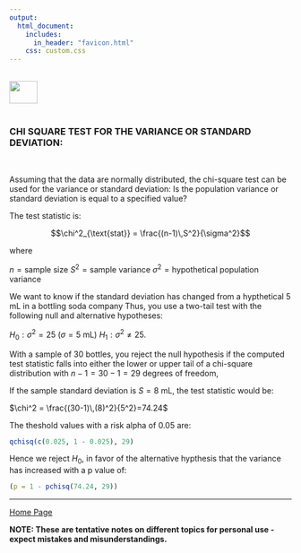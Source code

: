 ```yaml
---
output: 
  html_document:
    includes:
      in_header: "favicon.html" 
    css: custom.css
---
```


<br>
<a href="http://rinterested.github.io/statistics/index.html">
<img HEIGHT="40" WIDTH="50" src="https://cloud.githubusercontent.com/assets/9312897/10556783/a27a26fa-745c-11e5-9b1a-2d5bd737387a.PNG"></a>
<br><br>

### CHI SQUARE TEST FOR THE VARIANCE OR STANDARD DEVIATION:
<br>

Assuming that the data are normally distributed, the chi-square test can be used for the variance or standard deviation: Is the population variance or standard deviation is equal to a specified value?

The test statistic is:

$$\chi^2_{\text{stat}} = \frac{(n-1)\,S^2}{\sigma^2}$$

where

$n = \text{sample size}$
$S^2 = \text{sample variance}$
$\sigma^2 = \text{hypothetical population variance}$

We want to know if the standard deviation has changed from a hypthetical
$5$ mL in a bottling soda company Thus, you use a two-tail test with the following null and alternative hypotheses:

$H_0: \sigma^2 = 25$ ($\sigma = 5$ mL)
$H_1: \sigma^2 \neq 25$.

With a sample of 30 bottles, you reject the null hypothesis if the computed test statistic falls into either the lower or upper tail of a chi-square distribution with $n-1 = 30 - 1 =29$ degrees of freedom,

If the sample standard deviation is $S = 8$ mL, the test statistic would be:

$\chi^2 = \frac{(30-1)\,(8)^2}{5^2}=74.24$

The theshold values with a risk alpha of $0.05$ are:

```r
qchisq(c(0.025, 1 - 0.025), 29)
```

Hence we reject $H_0$, in favor of the alternative hypthesis that the variance has increased with a p value of:

```r
(p = 1 - pchisq(74.24, 29))
```

---
<a href="http://rinterested.github.io/statistics/index.html">Home Page</a>

**NOTE: These are tentative notes on different topics for personal use - expect mistakes and misunderstandings.**

